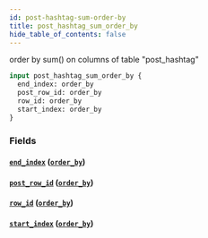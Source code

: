 ```yaml
---
id: post-hashtag-sum-order-by
title: post_hashtag_sum_order_by
hide_table_of_contents: false
---
```


order by sum() on columns of table "post_hashtag"

```graphql
input post_hashtag_sum_order_by {
  end_index: order_by
  post_row_id: order_by
  row_id: order_by
  start_index: order_by
}
```

### Fields

#### [`end_index`](#) ([`order_by`](../enums/order-by))

#### [`post_row_id`](#) ([`order_by`](../enums/order-by))

#### [`row_id`](#) ([`order_by`](../enums/order-by))

#### [`start_index`](#) ([`order_by`](../enums/order-by))
